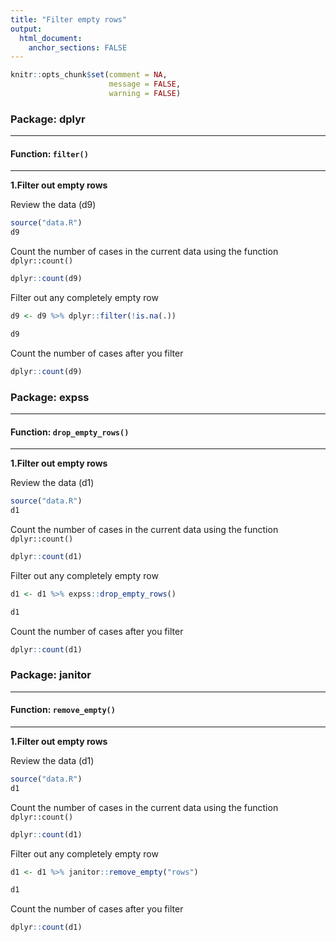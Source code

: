 ```yaml
---
title: "Filter empty rows"
output: 
  html_document:
    anchor_sections: FALSE
---
```


```r
knitr::opts_chunk$set(comment = NA,
                      message = FALSE,
                      warning = FALSE)
```


### Package: dplyr

---

#### Function: `filter()`

---

**1\.Filter out empty rows**

Review the data (d9)

```r

source("data.R")
d9

```

Count the number of cases in the current data using the function `dplyr::count()`

```r

dplyr::count(d9)

```


Filter out any completely empty row

```r

d9 <- d9 %>% dplyr::filter(!is.na(.))

d9

```


Count the number of cases after you filter

```r

dplyr::count(d9)

```



### Package: expss

---

#### Function: `drop_empty_rows()`

---

**1\.Filter out empty rows**

Review the data (d1)

```r

source("data.R")
d1

```

Count the number of cases in the current data using the function `dplyr::count()`

```r

dplyr::count(d1)

```


Filter out any completely empty row

```r

d1 <- d1 %>% expss::drop_empty_rows()

d1

```

Count the number of cases after you filter

```r

dplyr::count(d1)

```



### Package: janitor

---

#### Function: `remove_empty()`

---


**1\.Filter out empty rows**

Review the data (d1)

```r

source("data.R")
d1

```

Count the number of cases in the current data using the function `dplyr::count()`

```r

dplyr::count(d1)

```


Filter out any completely empty row

```r

d1 <- d1 %>% janitor::remove_empty("rows")

d1

```

Count the number of cases after you filter

```r

dplyr::count(d1)

```


